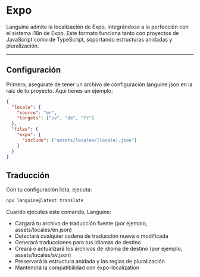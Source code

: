 # Expo

Languine admite la localización de Expo, integrándose a la perfección con el sistema i18n de Expo. Este formato funciona tanto con proyectos de JavaScript como de TypeScript, soportando estructuras anidadas y pluralización.

---

## Configuración

Primero, asegúrate de tener un archivo de configuración languine.json en la raíz de tu proyecto. Aquí tienes un ejemplo:

```json
{
  "locale": {
    "source": "en",
    "targets": ["sv", "de", "fr"]
  },
  "files": {
    "expo": {
      "include": ["assets/locales/[locale].json"]
    }
  }
}
```

## Traducción

Con tu configuración lista, ejecuta:

```bash
npx languine@latest translate
```

Cuando ejecutes este comando, Languine:

- Cargará tu archivo de traducción fuente (por ejemplo, assets/locales/en.json)
- Detectará cualquier cadena de traducción nueva o modificada
- Generará traducciones para tus idiomas de destino
- Creará o actualizará los archivos de idioma de destino (por ejemplo, assets/locales/sv.json)
- Preservará la estructura anidada y las reglas de pluralización
- Mantendrá la compatibilidad con expo-localization
